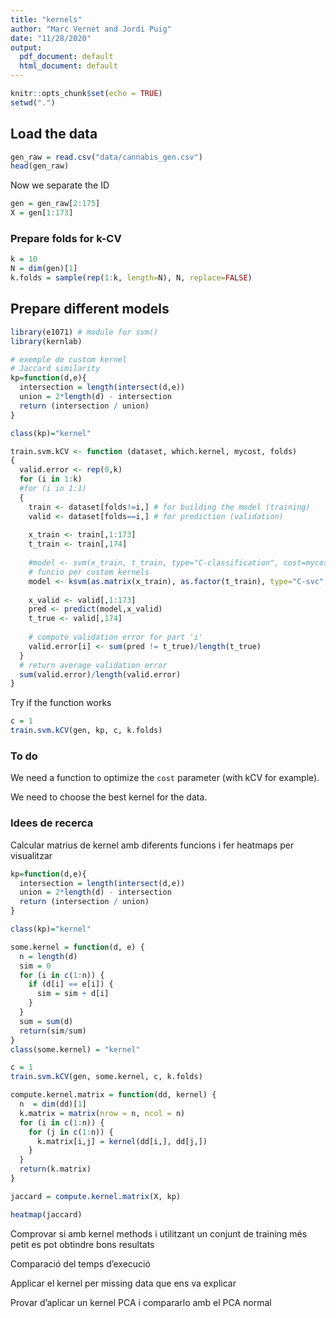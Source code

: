 ```yaml
---
title: "kernels"
author: "Marc Vernet and Jordi Puig"
date: "11/28/2020"
output:
  pdf_document: default
  html_document: default
---
```


```r
knitr::opts_chunk$set(echo = TRUE)
setwd(".")
```

## Load the data

```r
gen_raw = read.csv("data/cannabis_gen.csv")
head(gen_raw)
```

Now we separate the ID
```r
gen = gen_raw[2:175]
X = gen[1:173]
```

### Prepare folds for k-CV

```r
k = 10
N = dim(gen)[1]
k.folds = sample(rep(1:k, length=N), N, replace=FALSE)
```


## Prepare different models
```r
library(e1071) # module for svm()
library(kernlab)
```

```r
# exemple de custom kernel
# Jaccard similarity
kp=function(d,e){
  intersection = length(intersect(d,e))
  union = 2*length(d) - intersection
  return (intersection / union)
}

class(kp)="kernel"
```


```r
train.svm.kCV <- function (dataset, which.kernel, mycost, folds)
{
  valid.error <- rep(0,k)
  for (i in 1:k)
  #for (i in 1:1) 
  {  
    train <- dataset[folds!=i,] # for building the model (training)
    valid <- dataset[folds==i,] # for prediction (validation)
    
    x_train <- train[,1:173]
    t_train <- train[,174]
    
    #model <- svm(x_train, t_train, type="C-classification", cost=mycost, kernel=which.kernel, scale = FALSE)
    # funcio per custom kernels
    model <- ksvm(as.matrix(x_train), as.factor(t_train), type="C-svc", cost=mycost, kernel=which.kernel, scale = FALSE)
    
    x_valid <- valid[,1:173]
    pred <- predict(model,x_valid)
    t_true <- valid[,174]
    
    # compute validation error for part 'i'
    valid.error[i] <- sum(pred != t_true)/length(t_true)
  }
  # return average validation error
  sum(valid.error)/length(valid.error)
}
```

Try if the function works
```r
c = 1
train.svm.kCV(gen, kp, c, k.folds)
```

### To do

We need a function to optimize the `cost` parameter (with kCV for example).

We need to choose the best kernel for the data.

### Idees de recerca

Calcular matrius de kernel amb diferents funcions i fer heatmaps per visualitzar

```r
kp=function(d,e){
  intersection = length(intersect(d,e))
  union = 2*length(d) - intersection
  return (intersection / union)
}

class(kp)="kernel"

some.kernel = function(d, e) {
  n = length(d)
  sim = 0
  for (i in c(1:n)) {
    if (d[i] == e[i]) {
      sim = sim + d[i]
    }
  }
  sum = sum(d)
  return(sim/sum)
}
class(some.kernel) = "kernel"
```

```r
c = 1
train.svm.kCV(gen, some.kernel, c, k.folds)
```


```r
compute.kernel.matrix = function(dd, kernel) {
  n  = dim(dd)[1]
  k.matrix = matrix(nrow = n, ncol = n)
  for (i in c(1:n)) {
    for (j in c(1:n)) {
      k.matrix[i,j] = kernel(dd[i,], dd[j,])
    }
  }
  return(k.matrix)
}

jaccard = compute.kernel.matrix(X, kp)
```

```r
heatmap(jaccard)
```



Comprovar si amb kernel methods i utilitzant un conjunt de training més petit es pot obtindre bons resultats

Comparació del temps d'execució

Applicar el kernel per missing data que ens va explicar

Provar d'aplicar un kernel PCA i compararlo amb el PCA normal

